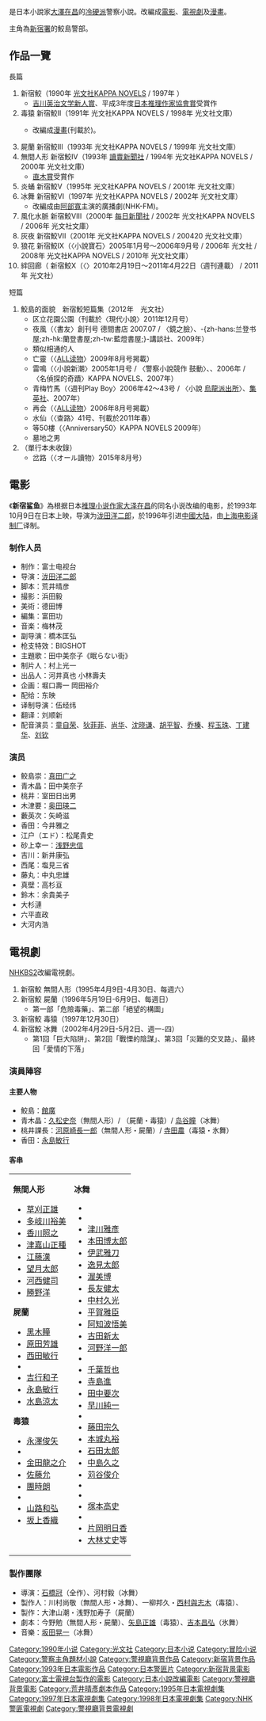 {{日本作品|新宿鲨鱼系列|新宿鮫シリーズ}}是日本小說家[[大澤在昌|大澤在昌]]的[[冷硬派|冷硬派]]警察小說。改編成[[電影|電影]]、[[電視劇|電視劇]]及[[漫畫|漫畫]]。

主角為[[新宿署|新宿署]]的鮫島警部。

== 作品一覽 ==
; 長篇
# 新宿鮫（1990年 [[光文社|光文社]][[KAPPA_NOVELS|KAPPA NOVELS]] / 1997年 {{tsl|ja|光文社文庫}}）
#* [[吉川英治文学新人賞|吉川英治文学新人賞]]、平成3年度[[日本推理作家協會賞|日本推理作家協會賞]]受賞作
# 毒猿 新宿鮫II（1991年 光文社KAPPA NOVELS / 1998年 光文社文庫）
#* {{tsl|ja|うちやましゅうぞう|內山酒造}}改編成[[漫畫|漫畫]](刊載於{{tsl|ja|文藝春秋社}}{{tsl|ja|月刊コミックビンゴ|月刊漫畫賓果}})。
# 屍蘭 新宿鮫III（1993年 光文社KAPPA NOVELS / 1999年 光文社文庫）
# 無間人形 新宿鮫IV（1993年 [[讀賣新聞社|讀賣新聞社]] / 1994年 光文社KAPPA NOVELS / 2000年 光文社文庫）
#* [[直木賞|直木賞]]受賞作
# 炎蛹 新宿鮫V（1995年 光文社KAPPA NOVELS / 2001年 光文社文庫）
# 冰舞 新宿鮫VI（1997年 光文社KAPPA NOVELS / 2002年 光文社文庫）
#* 改編成由[[阿部寬|阿部寬]]主演的廣播劇(NHK-FM)。
# 風化水脈 新宿鮫VIII（2000年 [[每日新聞社|每日新聞社]] / 2002年 光文社KAPPA NOVELS / 2006年 光文社文庫）
# 灰夜 新宿鮫VII（2001年 光文社KAPPA NOVELS / 200420 光文社文庫）
# 狼花 新宿鮫IX（〈小說寶石〉2005年1月号～2006年9月号 /  2006年 光文社 / 2008年 光文社KAPPA NOVELS / 2010年 光文社文庫）
# 絆回廊（ 新宿鮫X（〈{{tsl|ja|ほぼ日刊イトイ新聞|保母日刊糸井新聞}}〉2010年2月19日～2011年4月22日（週刊連載） /  2011年 光文社）

; 短篇
# 鮫島的面貌　新宿鮫短篇集（2012年　光文社）
#* 区立花園公園（刊載於〈現代小說〉2011年12月号）
#* 夜風（〈書友〉創刊号 德間書店 2007.07  / 〈鏡之臉〉、-{zh-hans:兰登书屋;zh-hk:蘭登書屋;zh-tw:藍燈書屋;}-講談社、2009年）
#* 類似相通的人
#* 亡靈（〈[[ALL读物|ALL读物]]〉2009年8月号掲載）
#* 雷鳴（〈小說新潮〉2005年1月号 / 〈警察小說競作 鼓動〉、{{tsl|ja|新潮文庫}}、2006年 / 〈名偵探的奇蹟〉KAPPA NOVELS、2007年）
#* 青梅竹馬（〈週刊Play Boy〉2006年42～43号 / 〈小說 [[烏龍派出所|烏龍派出所]]〉、[[集英社|集英社]]、2007年）
#* 再会（〈[[ALL读物|ALL读物]]〉2006年8月号掲載）
#* 水仙（〈查路〉41号、刊載於2011年春）
#* 等50樓（〈Anniversary50〉KAPPA NOVELS 2009年）
#* 墓地之男
# （單行本未收錄）
#* 岔路（〈オール讀物〉2015年8月号）
{{這本推理小說真厲害！日本篇第一名}}

==電影==
{{Infobox Film
|片名          = 不夜城〜新宿鲨鱼〜
|電影原名      = {{lang|ja|眠らない街〜新宿鮫〜}}
|圖像          = 
|圖像說明      = 
|導演          = [[泷田洋二郎|泷田洋二郎]] 
|監製          = 
|製片          = 村上光彦
|編劇          = 荒井晴彦
|原著          = [[大泽在昌|大泽在昌]]
|旁白          = 
|統籌          = 
|主演          = [[真田广之|真田广之]]<br>[[田中美奈子|田中美奈子]]
|分級          = 
|副標題        = 
|主題曲        = 田中美奈子《{{lang|ja|眠らない街〜新宿鮫〜}}》
|片頭曲        = 
|片尾曲        = 
|配樂          = 梅林茂
|攝影          = 滨田毅
|剪輯          = 
|製片商        = 富士电视台
|發行商        = 东映
|上映日期      = {{Film date|1993|10|9|{{JPN}}}}
|發行日期      = 
|片長          = 117分钟
|產地          = {{JPN}}
|語言          = 日语
|官方網站      =
|預算          = 
|票房          = 
|前集          = 
|續集          = 
|中國大陸片名  = 新宿鲨鱼
|港澳片名      = 
|臺灣片名      = 
|新馬片名      = 
|sarft_id    = <!-- 公映許可號碼 -->
|amg_id      = <!-- AMG（All Media Guide）ID -->
|imdb_id     = tt0256956
}}
《'''新宿鲨鱼'''》為根据日本[[推理小说|推理小说]][[作家|作家]][[大泽在昌|大泽在昌]]的同名小说改编的电影，於1993年10月9日在日本上映，导演为[[泷田洋二郎|泷田洋二郎]]，於1996年引进[[中國大陆|中國大陆]]，由[[上海电影译制厂|上海电影译制厂]]译制。

===制作人员===
*制作：富士电视台
*导演：[[泷田洋二郎|泷田洋二郎]]
*脚本：荒井晴彦
*撮影：浜田毅
*美術：德田博
*編集：富田功
*音楽：梅林茂
*副导演：橋本匡弘
*枪支特效：BIGSHOT
*主題歌：田中美奈子《眠らない街》
*制片人：村上光一
*出品人：河井真也 小林壽夫
*企画：堀口壽一 岡田裕介
*配给：东映
*译制导演：伍经纬
*翻译：刘顺新 
*配音演员：[[童自荣|童自荣]]、[[狄菲菲|狄菲菲]]、[[尚华|尚华]]、[[沈晓谦|沈晓谦]]、[[胡平智|胡平智]]、[[乔榛|乔榛]]、[[程玉珠|程玉珠]]、[[丁建华|丁建华]]、[[刘钦|刘钦]]

===演员===
*鲛島崇：[[真田广之|真田广之]]
*青木晶：田中美奈子
*桃井：室田日出男
*木津要：[[奥田瑛二|奥田瑛二]]
*藪英次：矢崎滋
*香田：今井雅之
*江户（エド）：松尾貴史
*砂上幸一：[[浅野忠信|浅野忠信]]
*吉川：新井康弘
*西尾：塩見三省
*藤丸：中丸忠雄
*真壁：高杉亘
*鈴木：余貴美子
*大杉漣
*六平直政
*大河内浩

{{上海电影译制厂/1990s作品}}
== 電視劇 ==
[[NHK|NHK]][[NHK衛星第2頻道|BS2]]改編電視劇。

# 新宿鮫 無間人形（1995年4月9日-4月30日、每週六）
# 新宿鮫 屍蘭（1996年5月19日-6月9日、每週日）
#* 第一部「危險毒藥」、第二部「絕望的構圖」
# 新宿鮫 毒猿（1997年12月30日）
# 新宿鮫 冰舞（2002年4月29日-5月2日、週一-四）
#* 第1回「巨大陷阱」、第2回「戰慄的陰謀」、第3回「災難的交叉路」、最終回「愛情的下落」

=== 演員陣容 ===
==== 主要人物 ====
* 鮫島：[[館廣|館廣]]
* 青木晶：[[久松史奈|久松史奈]]（無間人形）/ {{tsl|ja|川村かおり|川村薰}}（屍蘭・毒猿）/ [[岛谷瞳|岛谷瞳]]（冰舞）
* 桃井課長：[[河原崎長一郎|河原崎長一郎]]（無間人形・屍蘭）/ [[寺田農|寺田農]]（毒猿・氷舞）
* 香田：[[永島敏行|永島敏行]]

==== 客串 ====
<table width="100%"><tr><td valign=top width="50%">
'''無間人形'''
* [[草刈正雄|草刈正雄]]
* [[多岐川裕美|多岐川裕美]]
* [[香川照之|香川照之]]
* [[津嘉山正種|津嘉山正種]]
* [[江藤漢|江藤漢]]
* [[望月太郎|望月太郎]]
* [[河西健司|河西健司]]
* [[勝野洋|勝野洋]]

'''屍蘭'''
* [[黑木瞳|黑木瞳]]
* [[原田芳雄|原田芳雄]]
* [[西田敏行|西田敏行]]
* {{tsl|ja|塩屋俊|鹽屋俊}}
* [[吉行和子|吉行和子]]
* [[永島敏行|永島敏行]]
* [[水島涼太|水島涼太]]

'''毒猿'''
* [[永澤俊矢|永澤俊矢]]
* {{tsl|ja|本上まなみ|本上愛美}}
* [[金田龍之介|金田龍之介]]
* [[佐藤允|佐藤允]]
* [[團時朗|團時朗]]
* {{tsl|ja|塩見三省|鹽見三省}}
* [[山路和弘|山路和弘]]
* [[坂上香織|坂上香織]]
</td><td valign=top width="50%">
'''冰舞'''
* {{tsl|ja|鷲尾いさ子|鷲尾諫子}}
* {{tsl|ja|黒沢年男|黑澤年男}}
* [[津川雅彥|津川雅彥]]
* [[本田博太郎|本田博太郎]]
* [[伊武雅刀|伊武雅刀]]
* [[逸見太郎|逸見太郎]]
* [[渥美博|渥美博]]
* [[長友健太|長友健太]]
* [[中村久光|中村久光]]
* [[平賀雅臣|平賀雅臣]]
* [[阿知波悟美|阿知波悟美]]
* [[古田新太|古田新太]]
* [[河野洋一郎|河野洋一郎]]
* {{le|Roger Allen|羅傑·艾倫}}
* [[千葉哲也|千葉哲也]]
* [[寺島進|寺島進]]
* [[田中要次|田中要次]]
* [[早川純一|早川純一]]
* {{tsl|ja|金児憲史|金兒憲史}}
* [[藤田宗久|藤田宗久]]
* [[本城丸裕|本城丸裕]]
* [[石田太郎|石田太郎]]
* [[中島久之|中島久之]]
* [[苅谷俊介|苅谷俊介]]
* {{tsl|ja|渡辺哲|渡邊哲}}
* {{tsl|ja|浜田学|濱田學}}
* [[塚本高史|塚本高史]]
* {{tsl|ja|天現寺竜|天現寺龍}}
* [[片岡明日香|片岡明日香]]
* [[大林丈史|大林丈史]]等
</td></tr></table>

=== 製作團隊 ===
* 導演：[[石橋冠|石橋冠]]（全作）、河村毅（冰舞）
* 製作人：川村尚敬（無間人形・冰舞）、一柳邦久・[[西村與志木|西村與志木]]（毒猿）、
* 製作：大津山潮・浅野加寿子（屍蘭）
* 劇本：今野勉（無間人形・屍蘭）、[[矢島正雄|矢島正雄]]（毒猿）、[[吉本昌弘|吉本昌弘]]（氷舞）
* 音樂：[[坂田晃一|坂田晃一]]（冰舞）

{{NHK週六電視劇}}
[[Category:1990年小说|Category:1990年小说]]
[[Category:光文社|Category:光文社]]
[[Category:日本小说|Category:日本小说]]
[[Category:冒险小说|Category:冒险小说]]
[[Category:警察主角題材小說|Category:警察主角題材小說]]
[[Category:警視廳背景作品|Category:警視廳背景作品]]
[[Category:新宿背景作品|Category:新宿背景作品]]
[[Category:1993年日本電影作品|Category:1993年日本電影作品]]
[[Category:日本警匪片|Category:日本警匪片]]
[[Category:新宿背景電影|Category:新宿背景電影]]
[[Category:富士電視台製作的電影|Category:富士電視台製作的電影]]
[[Category:日本小說改編電影|Category:日本小說改編電影]]
[[Category:警視廳背景電影|Category:警視廳背景電影]]
[[Category:荒井晴彥劇本作品|Category:荒井晴彥劇本作品]]
[[Category:1995年日本電視劇集|Category:1995年日本電視劇集]]
[[Category:1997年日本電視劇集|Category:1997年日本電視劇集]]
[[Category:1998年日本電視劇集|Category:1998年日本電視劇集]]
[[Category:NHK警匪電視劇|Category:NHK警匪電視劇]]
[[Category:警視廳背景電視劇|Category:警視廳背景電視劇]]